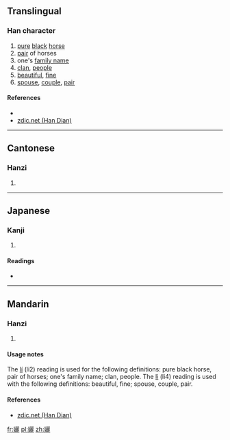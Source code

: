 ==Translingual==

===Han character===
{{Han char|rn=38|rad=女|as=19|sn=22|four=4141<sub>1</sub>|canj=女一一心 (VMMP)|ids=⿰[[女]][[麗]]}}

# [[pure]] [[black]] [[horse]]
# [[pair]] of horses
# one's [[family name]]
# [[clan]], [[people]]
# [[beautiful]], [[fine]]
# [[spouse]], [[couple]], [[pair]]

====References====
* {{Han ref|kx=0274.220|dkj=06911|dj=0542.400|hdz=21091.050|uh=5B4B|ud=23371|bh=F6DB|bd=63195}}
*[http://www.zdic.net/zd/zi/ZdicE5ZdicADZdic8B.htm zdic.net (Han Dian)]

----

==Cantonese==

===Hanzi===
{{yue-hanzi|jyut=[[lei4]]|y=lei4}}

# {{defn|lang=yue|sort=女19}}

----

==Japanese==

===Kanji===
{{ja-kanji|grade=|rs=女19}}

# {{defn|lang=ja|sort=女19}}

====Readings====
* {{ja-readings|on=[[り]] (ri), [[れい]] (rei), [[らい]] (rai)|kun=[[また]] (mata), [[あざな]] (azana)}}

----

==Mandarin==

===Hanzi===
{{cmn-hanzi|tra=孋|pin=[[lí]] ([[li2]]), [[lì]] ([[li4]])|wg=li<sup>2</sup>, li<sup>4</sup>}}

# {{defn|lang=cmn|sort=女19}}

====Usage notes====
The [[lí]] (li2) reading is used for the following definitions: pure black horse, pair of horses; one's family name; clan, people. The [[lì]] (li4) reading is used with the following definitions: beautiful, fine; spouse, couple, pair.

====References====
*[http://www.zdic.net/zd/zi/ZdicE5ZdicADZdic8B.htm zdic.net (Han Dian)]

[[fr:孋]]
[[pl:孋]]
[[zh:孋]]